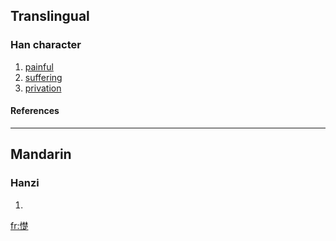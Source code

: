 ==Translingual==
===Han character===
{{Han char|rn=61|rad=心|as=13|sn=16|four=|canj=心木木人 (PDDO)}}
# [[painful]]
# [[suffering]]
# [[privation]]
====References====
{{Han ref|kx=0404.350|dkj=11297|dj=0745.010|hdz=42360.060|uh=61B7|ud=25015}}

----
==Mandarin==
===Hanzi===
{{cmn-hanzi|pin=[[chǔ]] ([[chu3]])|wg=ch'u<sup>3</sup>}}
# {{defn|Mandarin}}

[[fr:憷]]